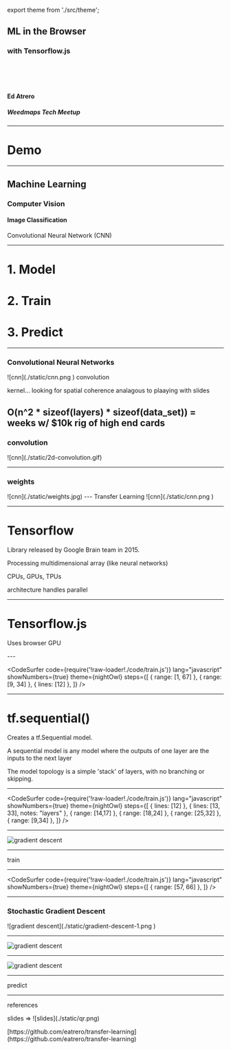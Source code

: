 export theme from './src/theme';

<Head>
  <title>ML in the Browser</title>
</Head>

## ML in the Browser
### with Tensorflow.js
<br />
  <WmLogo/>
<br />
<br />

#### Ed Atrero

##### Weedmaps Tech Meetup

---
<h1>Demo</h1>

---
<h2>Machine Learning</h2>
<Appear>
  <h3>Computer Vision</h3>
  <h4>Image Classification</h4>
  <p>Convolutional Neural Network (CNN)</p>
</Appear>

---
<Appear>
  <h1>1. Model</h1>
  <h1>2. Train</h1>
  <h1>3. Predict</h1>
</Appear>

---
<h3>Convolutional Neural Networks</h3>
![cnn](./static/cnn.png )

<Notes>
convolution 

kernel... looking for spatial coherence
analagous to plaaying with slides

O(n^2 * sizeof(layers) * sizeof(data_set)) = weeks w/ $10k rig of high end cards
</Notes>
---

<h3>convolution</h3>
![cnn](./static/2d-convolution.gif)

---

<h3>weights</h3>
![cnn](./static/weights.jpg)
---
Transfer Learning
![cnn](./static/cnn.png )

---
<h1>Tensorflow</h1>

<Appear>
  <p>Library released by Google Brain team in 2015.</p>
  <p>Processing multidimensional array (like neural networks)</p>
  <p>CPUs, GPUs, TPUs</p>
  <p>architecture handles parallel</p>
</Appear>

---
<h1>Tensorflow.js</h1>

<Appear>
  <p>Uses browser GPU</p>
</Appear>
---

<CodeSurfer
  code={require('!raw-loader!./code/train.js')}
  lang="javascript"
  showNumbers={true}
  theme={nightOwl}
  steps={[
    { range: [1, 67] },
    { range: [9, 34] },
    { lines: [12] },
  ]}
/>

---

<h1>tf.sequential()</h1>


<Appear>
  <p>Creates a tf.Sequential model.</p> 
  <p>A sequential model is any model where the outputs of one layer are the inputs to the next layer</p>
  <p>The model topology is a simple 'stack' of layers, with no branching or skipping.</p>
</Appear>

---

<CodeSurfer
  code={require('!raw-loader!./code/train.js')}
  lang="javascript"
  showNumbers={true}
  theme={nightOwl}
  steps={[
    { lines: [12] },
    { lines: [13, 33], notes: "layers" },
    { range: [14,17] },
    { range: [18,24] },
    { range: [25,32] },
    { range: [9,34] },
  ]}
/>

---
![gradient descent](./static/mobilenet.png )

---

train

---

<CodeSurfer
  code={require('!raw-loader!./code/train.js')}
  lang="javascript"
  showNumbers={true}
  theme={nightOwl}
  steps={[
    { range: [57, 66] },
  ]}
/>


---

<h3> Stochastic Gradient Descent </h3>
![gradient descent](./static/gradient-descent-1.png )

---
![gradient descent](./static/gradient-descent-2.png )

---

![gradient descent](./static/opt2.gif )

---
predict

---

references

<p>slides => ![slides](./static/qr.png)</p>
<p>[https://github.com/eatrero/transfer-learning](https://github.com/eatrero/transfer-learning)</p>
